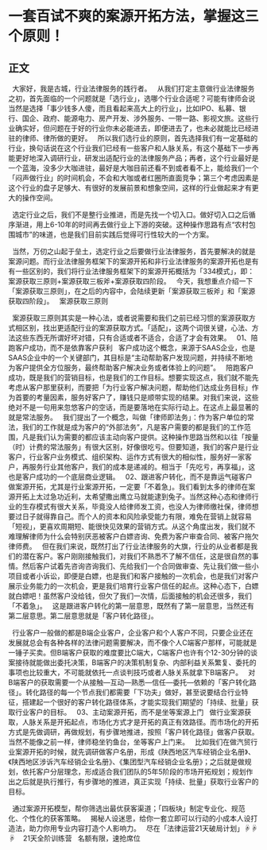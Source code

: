 # 一套百试不爽的案源开拓方法，掌握这三个原则！
## 正文

 
大家好，我是古城，行业法律服务的践行者。
 
从我们打定主意做行业法律服务之初，首先面临的一个问题就是「选行业」，选哪个行业合适呢？可能有律师会说当然是选择「事少钱多人傻，而且看起来高大上的行业」，比如IPO、私募、银行、国企、政府、能源电力、房产开发、涉外服务、一带一路、影视文旅。这些行业确实好，但问题在于好的行业你未必能进去，即便进去了，也未必就能比已经进驻的律师、律所做的更好。
 
所以我们选行业的原则，首先选择我们有一定基础的行业，换句话说在这个行业我们已经有一些客户和人脉关系，有这个基础下一步再能更好地深入调研行业，研发出适配行业的法律服务产品；再者，这个行业最好是一个蓝海，没多少大咖进驻，最好是大咖目前还看不到或者看不上，能给我们一个「闷声做行业」的时间机会，不会和大咖或者红圈所直面竞争；第三个考虑因素是这个行业的盘子足够大、有很好的发展前景和想象空间，这样的行业做起来才有更大的操作空间。
 

 
选定行业之后，我们不是整行业推进，而是先找一个切入口。做好切入口之后循序渐进，用上6-10年的时间再去做行业上下游的突破。这种操作思路有点“农村包围城市”的味道，也是我们目前实践后觉得可行性较大的一个方案。
 

 
当然，万仞之山起于垒土，选定行业之后要做行业法律服务，首先要解决的就是案源问题。而行业法律服务框架下的案源开拓和非行业法律服务的案源开拓也是有有一些区别的，我们将行业法律服务框架下的案源开拓概括为「334模式」，即：案源获取三原则+案源获取三板斧+案源获取四阶段。
 
今天，我想重点介绍一下「案源获取三原则」，在之后的内容中，会陆续更新「案源获取三板斧」和「案源获取四阶段」。
 
案源获取三原则
 

 
案源获取三原则其实是一种心法，或者说需要和我们之前已经习惯的案源获取方式相区别，找出更适配行业的案源获取方式。「适配」，这两个词很关键，心法、方法这些东西无所谓好坏对错，只有合适或者不适合，合适了才会有效果。
 
01、陪跑客户成功，而不是依靠客户获利
 
客户成功这个概念，来源于SAAS企业，也是SAAS企业中的一个关键部门，其目标是“主动帮助客户发现问题，并持续不断地为客户提供全方位服务，最终帮助客户解决业务或者体验上的问题”。
 
陪跑客户成功，既是我们的营销目标，也是我们的工作目标。想要实现这点，我们就不能先考虑从客户那里获利，而要把「为行业客户解决问题，帮助他们达成业务目标」作为首要的考量因素，服务好客户了，赚钱只是顺带实现的结果。对我们来说，这些绝对不是一句用来忽悠客户的空话，而是要落地在实际行动上。在这点上最显著的就是常法服务。
 
我们提出了一个概念，叫做「律师即法务」：作为客户单位的常法，我们的工作就是成为客户的“外部法务”，凡是客户需要的都是我们的工作范围，凡是我们认为需要的都应该主动向客户提供。这种操作思路当然和以往「按量（时）计费的常法服务」有很大区别，好像很吃亏。但要知道，我们的客户是行业客户，行业客户业务模式、组织架构、运作方式有很大的相似性，服务好一家客户，再服务行业其他客户，我们的成本是递减的。相当于「先吃亏，再享福」，这也是客户成功的一个底层商业逻辑。
 
02、跟进客户转化，而不是靠运气碰客户
 
做案源开拓，尤其是行业案源开拓，一定要「不着急」。我们看到太多的律师在案源开拓上太过急功近利，太希望撒出鹰立马就能逮到兔子。当然这种心态和律师行业的生存模式有很大关系，毕竟没人给律师发工资，也没人为律师缴社保，律师想要过日子就得靠自己。而个人的资本和风险承受能力有限，难免在营销上就容易「短视」，更喜欢周期短、能很快见效果的营销方式。从这个角度出发，我们就不难理解律师为什么会特别厌恶被客户白嫖咨询、免费为客户审查合同、被客户拖欠律师费。
 
但在我们来说，既然打出了行业法律服务的大旗，行业的从业者都是我们的潜在客户。客户刚刚接触我们，对我们不熟悉不了解不信任，这是很自然的事情。然后客户试着先咨询咨询我们、先给我们一个合同做审查、先让我们做一些小项目或者小诉讼，即便是白嫖，也是我们和客户接触的一次机会，也是我们对客户展示业务能力的一次机会，更是我们培育行业客户信任的起点。这种心态下，白嫖就白嫖吧！虽然客户没给钱，但欠了我们一次情，后面接触的机会还很多，我们「不着急」。
 
这是跟进客户转化的第一层意思，既然有了第一层意思，当然还有第二层意思。第二层意思就是「客户转化路径」。
 

 
行业客户一般做的都是B端企业客户，企业客户和个人客户不同，只要企业还在发展就总会有各种各样的法律问题需要解决，而不像个人C端客户那样，可能就是一锤子买卖。但B端客户获取的难度要比C端大，C端客户也许有个12-30分钟的谈案接待就能做出委托决策，B端客户的决策机制复杂、内部利益关系繁复、委托的事项也比较重大，不可能就依托一点谈判技巧或者人脉关系就拿下B端客户。
 
对B端客户的获取需要一个从接触—互动—熟悉—信任—委托—依赖的「客户转化路径」。转化路径的每一个节点我们都需要「下功夫」做好，甚至说要结合行业特征，搭建起一个很好的客户转化路径体系，才能实现我们期望的「持续、批量」获取行业客户的目标。
 
03、主动案源开拓，而不是坐等案源上门
 
做行业案源获取，人脉关系是开拓起点，市场化方式才是开拓的真正有效路径。而市场化的开拓方式是先做调研，再做规划，有步骤地推进，按照「客户转化路径」做客户获取。当然不能像之前一样，律师稳坐钓鱼台，坐等客户上门来。
 
比如我们在做汽贸行业案源开拓的时候，就先调研做客户名册，形成《陕西地区汽车经销企业名册》、《陕西地区涉诉汽车经销企业名册》、《集团型汽车经销企业名册》；之后就是做规划，依托客户分层理念，形成适合我们团队的5年5阶段的市场开拓规划；规划作出之后就是执行推行，有步骤地的推进，真正实现「持续、批量」获取行业客户的目标。
 

 
通过案源开拓模型，帮你筛选出最优获客渠道；「四板块」制定专业化、规范化、个性化的获客策略。
 
揭秘人设迷思，给你一套立即可以行动的小成本人设打造法，助力你用专业内容打造个人影响力。
 
尽在「法律运营21天破局计划」☟☟☟
 
 21天全阶训练营 
 名额有限，速抢席位 
 

 
